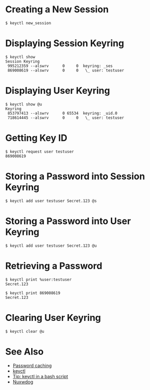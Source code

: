 = Creating a New Session =

<pre>
$ keyctl new_session
</pre>

= Displaying Session Keyring =

<pre>
$ keyctl show
Session Keyring
 995212359 --alswrv      0     0  keyring: _ses
 869008619 --alswrv      0     0   \_ user: testuser
</pre>

= Displaying User Keyring =

<pre>
$ keyctl show @u
Keyring
 853797413 --alswrv      0 65534  keyring: _uid.0
 718614445 --alswrv      0     0   \_ user: testuser
</pre>

= Getting Key ID =

<pre>
$ keyctl request user testuser
869008619
</pre>

= Storing a Password into Session Keyring =

<pre>
$ keyctl add user testuser Secret.123 @s
</pre>

= Storing a Password into User Keyring =

<pre>
$ keyctl add user testuser Secret.123 @u
</pre>

= Retrieving a Password =

<pre>
$ keyctl print %user:testuser
Secret.123
</pre>

<pre>
$ keyctl print 869008619
Secret.123
</pre>

= Clearing User Keyring =

<pre>
$ keyctl clear @u
</pre>

= See Also =

* [https://www.ict.griffith.edu.au/anthony/info/crypto/passwd_caching.txt Password caching]
* [https://linux.die.net/man/1/keyctl keyctl]
* [http://blog.soutade.fr/post/2018/08/tip-keyctl-in-a-bash-script.html Tip: keyctl in a bash script]
* [[Nuxwdog]]